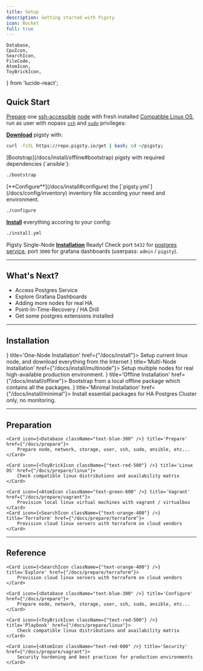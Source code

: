 ```yaml
---
title: Setup
description: Getting started with Pigsty
icon: Rocket
full: true
---
```


    Database,
    CpuIcon,
    SearchIcon,
    FileCode,
    AtomIcon,
    ToyBrickIcon,
} from 'lucide-react';


## Quick Start

[Prepare](/docs/prepare) one [ssh-accessible](/docs/prepare#accessibility) [node](/docs/prepare#node) with fresh installed [Compatible Linux OS](/docs/prepare/linux),
 run as user with nopass [`ssh`](/docs/prepare#ssh) and [`sudo`](/docs/prepare#admin-user) privileges:

<Steps>
<Step>

[**Download**](/docs/install#download) pigsty with:

```bash
curl -fsSL https://repo.pigsty.io/get | bash; cd ~/pigsty;
```

</Step>
<Step>
[Bootstrap](/docs/install/offline#bootstrap) pigsty with required dependencies (`ansible`):

```bash
./bootstrap
```
</Step>

<Step>
[**Configure**](/docs/install#configure) the [`pigsty.yml`](/docs/config/inventory) inventory file according your need and environment.

```bash
./configure
```

</Step>
<Step>

[**Install**](/docs/install#install) everything accoring to your config:

```bash
./install.yml
```
</Step>


</Steps>


Pigsty Single-Node [**Installation**](/docs/install) Ready!
Check port `5432` for [postgres](/docs/pgsql) [service](/docs/pgsql/service), port `3000` for grafana dashboards (userpass: `admin` / `pigsty`).


--------

## What's Next?

- Access Postgres Service
- Explore Grafana Dashboards
- Adding more nodes for real HA
- Point-In-Time-Recovery / HA Drill
- Get some postgres extensions installed


--------

## Installation


<Cards>
    <Card icon={<Database className="text-blue-300" />} title='One-Node Installation' href={"/docs/install"}>
        Setup current linux node, and download everything from the Internet
    </Card>
    <Card icon={<AtomIcon className="text-green-600" />} title='Multi-Node Installation' href={"/docs/install/multinode"}>
        Setup multiple nodes for real high-available production environment.
    </Card>
    <Card icon={<SearchIcon className={"text-orange-400"} />} title='Offline Installation' href={"/docs/install/offline"}>
        Bootstrap from a local offline package which contains all the packages.
    </Card>
    <Card icon={<ToyBrickIcon className={"text-red-500"} />} title='Minimal Installation' href={"/docs/install/minimal"}>
        Install essential packages for HA Postgres Cluster only, no monitoring.
    </Card>
</Cards>


--------

## Preparation

<Cards>

    <Card icon={<Database className="text-blue-300" />} title='Prepare' href={"/docs/prepare"}>
        Prepare node, network, storage, user, ssh, sudo, ansible, etc...
    </Card>

    <Card icon={<ToyBrickIcon className={"text-red-500"} />} title='Linux OS' href={"/docs/prepare/linux"}>
        Check compatible linux distributions and availability matrix
    </Card>

    <Card icon={<AtomIcon className="text-green-600" />} title='Vagrant' href={"/docs/prepare/vagrant"}>
        Provision local linux virtual machines with vagrant / virtualbox
    </Card>
    <Card icon={<SearchIcon className={"text-orange-400"} />} title='Terraform' href={"/docs/prepare/terraform"}>
        Provision cloud linux servers with terraform on cloud vendors
    </Card>

</Cards>

--------

## Reference

<Cards>

    <Card icon={<SearchIcon className={"text-orange-400"} />} title='Explore' href={"/docs/prepare/terraform"}>
        Provision cloud linux servers with terraform on cloud vendors
    </Card>

    <Card icon={<Database className="text-blue-300" />} title='Configure' href={"/docs/prepare"}>
        Prepare node, network, storage, user, ssh, sudo, ansible, etc...
    </Card>

    <Card icon={<ToyBrickIcon className={"text-red-500"} />} title='Playbook' href={"/docs/prepare/linux"}>
        Check compatible linux distributions and availability matrix
    </Card>

    <Card icon={<AtomIcon className="text-red-600" />} title='Security' href={"/docs/prepare/vagrant"}>
        Security hardening and best practices for production environments
    </Card>


</Cards>